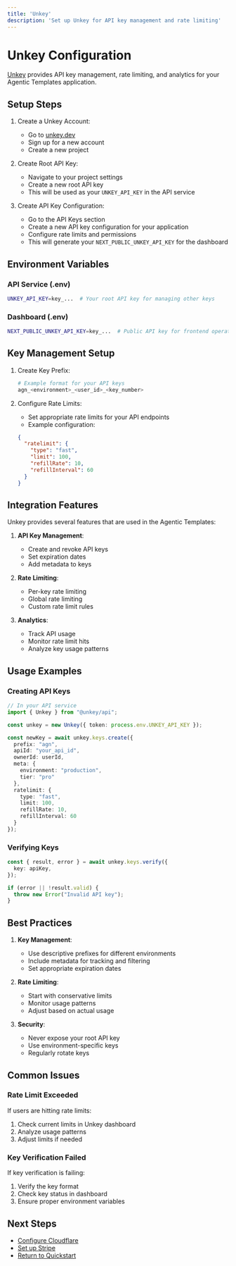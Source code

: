 ```yaml
---
title: 'Unkey'
description: 'Set up Unkey for API key management and rate limiting'
---
```


# Unkey Configuration

[Unkey](https://unkey.dev) provides API key management, rate limiting, and analytics for your Agentic Templates application.

## Setup Steps

1. Create a Unkey Account:
   - Go to [unkey.dev](https://unkey.dev)
   - Sign up for a new account
   - Create a new project

2. Create Root API Key:
   - Navigate to your project settings
   - Create a new root API key
   - This will be used as your `UNKEY_API_KEY` in the API service

3. Create API Key Configuration:
   - Go to the API Keys section
   - Create a new API key configuration for your application
   - Configure rate limits and permissions
   - This will generate your `NEXT_PUBLIC_UNKEY_API_KEY` for the dashboard

## Environment Variables

### API Service (.env)
```bash
UNKEY_API_KEY=key_...  # Your root API key for managing other keys
```

### Dashboard (.env)
```bash
NEXT_PUBLIC_UNKEY_API_KEY=key_...  # Public API key for frontend operations
```

## Key Management Setup

1. Create Key Prefix:
   ```bash
   # Example format for your API keys
   agn_<environment>_<user_id>_<key_number>
   ```

2. Configure Rate Limits:
   - Set appropriate rate limits for your API endpoints
   - Example configuration:
   ```json
   {
     "ratelimit": {
       "type": "fast",
       "limit": 100,
       "refillRate": 10,
       "refillInterval": 60
     }
   }
   ```

## Integration Features

Unkey provides several features that are used in the Agentic Templates:

1. **API Key Management**:
   - Create and revoke API keys
   - Set expiration dates
   - Add metadata to keys

2. **Rate Limiting**:
   - Per-key rate limiting
   - Global rate limiting
   - Custom rate limit rules

3. **Analytics**:
   - Track API usage
   - Monitor rate limit hits
   - Analyze key usage patterns

## Usage Examples

### Creating API Keys
```typescript
// In your API service
import { Unkey } from "@unkey/api";

const unkey = new Unkey({ token: process.env.UNKEY_API_KEY });

const newKey = await unkey.keys.create({
  prefix: "agn",
  apiId: "your_api_id",
  ownerId: userId,
  meta: {
    environment: "production",
    tier: "pro"
  },
  ratelimit: {
    type: "fast",
    limit: 100,
    refillRate: 10,
    refillInterval: 60
  }
});
```

### Verifying Keys
```typescript
const { result, error } = await unkey.keys.verify({
  key: apiKey,
});

if (error || !result.valid) {
  throw new Error("Invalid API key");
}
```

## Best Practices

1. **Key Management**:
   - Use descriptive prefixes for different environments
   - Include metadata for tracking and filtering
   - Set appropriate expiration dates

2. **Rate Limiting**:
   - Start with conservative limits
   - Monitor usage patterns
   - Adjust based on actual usage

3. **Security**:
   - Never expose your root API key
   - Use environment-specific keys
   - Regularly rotate keys

## Common Issues

### Rate Limit Exceeded
If users are hitting rate limits:
1. Check current limits in Unkey dashboard
2. Analyze usage patterns
3. Adjust limits if needed

### Key Verification Failed
If key verification is failing:
1. Verify the key format
2. Check key status in dashboard
3. Ensure proper environment variables

## Next Steps

- [Configure Cloudflare](/essentials/configuration/cloudflare)
- [Set up Stripe](/essentials/configuration/stripe)
- [Return to Quickstart](/quickstart) 